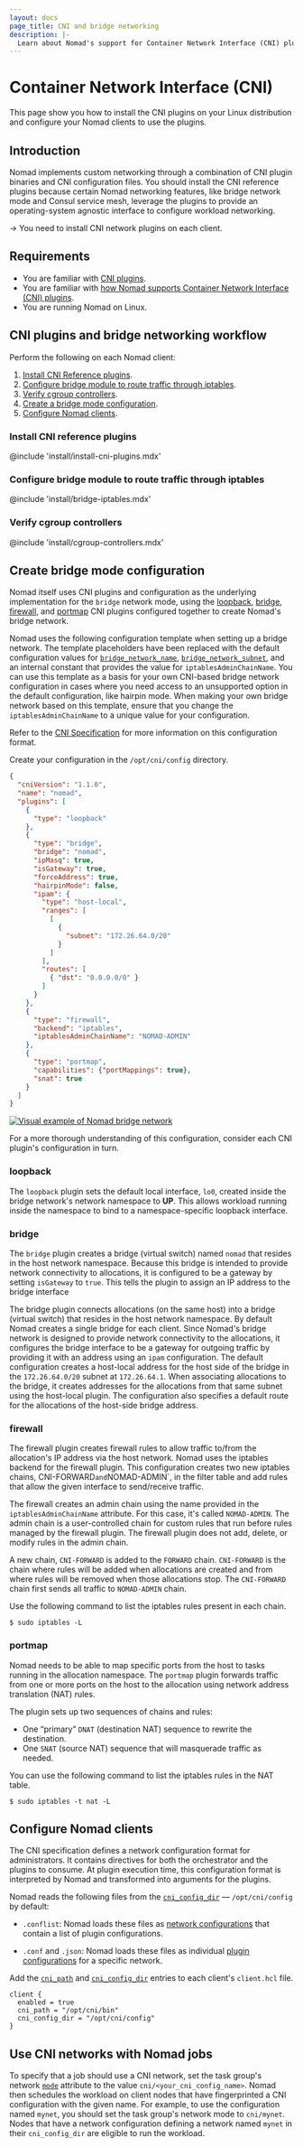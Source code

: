 ```yaml
---
layout: docs
page_title: CNI and bridge networking
description: |-
  Learn about Nomad's support for Container Network Interface (CNI) plugins, Nomad's bridge configuration, how to configure CNI plugins, and how to use CNI networks with Nomad jobs. 
---
```


# Container Network Interface (CNI)

This page show you how to install the CNI plugins on your Linux distribution and configure your Nomad clients to use the plugins.

## Introduction

Nomad implements custom networking through a combination of CNI plugin binaries and CNI configuration files. You should install the CNI reference plugins because certain Nomad networking features, like bridge network mode and Consul service mesh, leverage the plugins to provide an operating-system agnostic interface to configure workload networking. 

-> You need to install CNI network plugins on each client. 

## Requirements

- You are familiar with [CNI plugins](https://www.cni.dev/plugins/current/).
- You are familiar with [how Nomad supports Container Network Interface (CNI) plugins](/nomad/docs/networking/index.mdx#container-network-interface-plugins).
- You are running Nomad on Linux.


## CNI plugins and bridge networking workflow

Perform the following on each Nomad client:

1. [Install CNI Reference plugins](#install-cni-reference-plugins).
1. [Configure bridge module to route traffic through iptables](#configure-bridge-module-to-route-traffic-through-iptables).
1. [Verify cgroup controllers](#verify-cgroup-controllers).
1. [Create a bridge mode configuration](#create-a-bridge-mode-configuration).
1. [Configure Nomad clients](#configure-nomad-clients).

### Install CNI reference plugins

@include 'install/install-cni-plugins.mdx'

### Configure bridge module to route traffic through iptables

@include 'install/bridge-iptables.mdx'

### Verify cgroup controllers

@include 'install/cgroup-controllers.mdx'

## Create bridge mode configuration

Nomad itself uses CNI plugins and configuration as the underlying implementation for the `bridge` network mode, using the [loopback](https://github.com/containernetworking/plugins#main-interface-creating), [bridge](https://www.cni.dev/plugins/current/main/bridge/), [firewall](https://www.cni.dev/plugins/current/meta/firewall/), and [portmap](https://www.cni.dev/plugins/current/meta/portmap/) CNI plugins configured together to create Nomad's bridge network.

Nomad uses the following configuration template when setting up a bridge network. The template placeholders have been replaced with the default configuration values for [`bridge_network_name`](/nomad/docs/configuration/client#bridge_network_name), [`bridge_network_subnet`]( /nomad/docs/configuration/client#bridge_network_subnet), and an internal constant that provides the value for `iptablesAdminChainName`. You can use this template as a basis for your own CNI-based bridge network configuration in cases where you need access to an unsupported option in the default configuration, like hairpin mode. When making your own bridge network based on this template, ensure that you change the `iptablesAdminChainName` to a unique value for your configuration.

Refer to the [CNI Specification](https://github.com/containernetworking/cni/blob/main/SPEC.md) for more information on this configuration format.

Create your configuration in the `/opt/cni/config` directory.

```json
{
  "cniVersion": "1.1.0",
  "name": "nomad",
  "plugins": [
    {
      "type": "loopback"
    },
    {
      "type": "bridge",
      "bridge": "nomad",
      "ipMasq": true,
      "isGateway": true,
      "forceAddress": true,
      "hairpinMode": false,
      "ipam": {
        "type": "host-local",
        "ranges": [
          [
            {
              "subnet": "172.26.64.0/20"
            }
          ]
        ],
        "routes": [
          { "dst": "0.0.0.0/0" }
        ]
      }
    },
    {
      "type": "firewall",
      "backend": "iptables",
      "iptablesAdminChainName": "NOMAD-ADMIN"
    },
    {
      "type": "portmap",
      "capabilities": {"portMappings": true},
      "snat": true
    }
  ]
}
```

[comment-source-image]: https://www.figma.com/file/Ne2qaPUlBTmTYer9biCfK9/Networking?node-id=0%3A1&t=BepgOoQ0kb76GwIr-1

[![Visual example of Nomad bridge network](/img/nomad-bridge-network.png)](/img/nomad-bridge-network.png)

For a more thorough understanding of this configuration, consider each CNI plugin's configuration in turn.

### loopback

The `loopback` plugin sets the default local interface, `lo0`, created inside the bridge network's network namespace to **UP**. This allows workload running inside the namespace to bind to a namespace-specific loopback interface.

### bridge

The `bridge` plugin creates a bridge (virtual switch) named `nomad` that resides in the host network namespace. Because this bridge is intended to provide network connectivity to allocations, it is configured to be a gateway by setting `isGateway` to `true`. This tells the plugin to assign an IP address to the bridge interface

The bridge plugin connects allocations (on the same host) into a bridge (virtual switch) that resides in the host network namespace. By default Nomad creates a single bridge for each client. Since Nomad's bridge network is designed to provide network connectivity to the allocations, it configures the bridge interface to be a gateway for outgoing traffic by providing it with an address using an `ipam` configuration. The default configuration creates a host-local address for the host side of the bridge in the `172.26.64.0/20` subnet at
`172.26.64.1`. When associating allocations to the bridge, it creates addresses for the allocations from that same subnet using the host-local plugin. The configuration also specifies a default route for the allocations of the host-side bridge address.

### firewall

The firewall plugin creates firewall rules to allow traffic to/from the allocation's IP address via the host network. Nomad uses the iptables backend for the firewall plugin. This configuration creates two new iptables chains, CNI-FORWARD` and `NOMAD-ADMIN`, in the filter table and add rules that allow the given interface to send/receive traffic.

The firewall creates an admin chain using the name provided in the `iptablesAdminChainName` attribute. For this case, it's called `NOMAD-ADMIN`. The admin chain is a user-controlled chain for custom rules that run before rules managed by the firewall plugin. The firewall plugin does not add, delete, or modify rules in the admin chain.

A new chain, `CNI-FORWARD` is added to the `FORWARD` chain. `CNI-FORWARD` is the chain where rules will be added when allocations are created and from where rules will be removed when those allocations stop. The `CNI-FORWARD` chain first sends all traffic to `NOMAD-ADMIN` chain.

Use the following command to list the iptables rules present in each chain.

```shell-session
$ sudo iptables -L
```

### portmap

Nomad needs to be able to map specific ports from the host to tasks running in the allocation namespace. The `portmap` plugin forwards traffic from one or more
ports on the host to the allocation using network address translation (NAT)
rules.

The plugin sets up two sequences of chains and rules:

- One “primary” `DNAT` (destination NAT) sequence to rewrite the destination.
- One `SNAT` (source NAT) sequence that will masquerade traffic as needed.

You can use the following command to list the iptables rules in the NAT table.

```shell-session
$ sudo iptables -t nat -L
```

## Configure Nomad clients

The CNI specification defines a network configuration format for administrators. It contains directives for both the orchestrator and the plugins to consume. At plugin execution time, this configuration format is interpreted by Nomad and transformed into arguments for the plugins.

Nomad reads the following files from the [`cni_config_dir`](/nomad/docs/configuration/client#cni_config_dir) — `/opt/cni/config` by default:

* `.conflist`: Nomad loads these files as [network
  configurations](https://github.com/containernetworking/cni/blob/main/SPEC.md#configuration-format) that contain a list of plugin configurations.

* `.conf` and `.json`: Nomad loads these files as individual [plugin
  configurations](https://github.com/containernetworking/cni/blob/main/SPEC.md#plugin-configuration-objects) for a specific network.


Add the [`cni_path`](/nomad/docs/configuration/client#cni_path) and [`cni_config_dir`](/nomad/docs/configuration/client#cni_config_dir) entries to each client's `client.hcl` file.

<CodeBlockConfig filename="/etc/nomad.d/client.hcl">

```hcl
client {
  enabled = true
  cni_path = "/opt/cni/bin"
  cni_config_dir = "/opt/cni/config"
}
```

</CodeBlockConfig>


## Use CNI networks with Nomad jobs

To specify that a job should use a CNI network, set the task group's network [`mode`](/nomad/docs/job-specification/network#mode) attribute to the value `cni/<your_cni_config_name>`. Nomad then schedules the workload on client nodes that have fingerprinted a CNI configuration with the given name. For example, to use the configuration named `mynet`, you should set the task group's network mode to `cni/mynet`. Nodes that have a network configuration defining a network named `mynet` in their `cni_config_dir` are eligible to run the workload.


